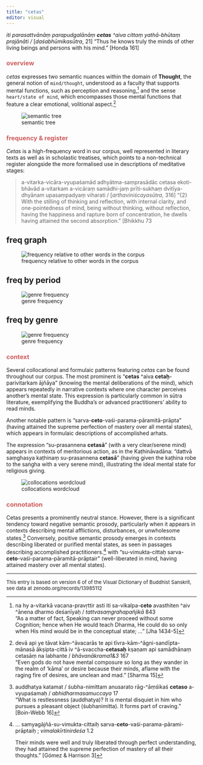 ```yaml
---
title: "cetas"
editor: visual
---
```


::: column-margin
*iti parasattvānāṃ parapudgalānāṃ **cetas** \^aiva cittaṃ yathā-bhūtaṃ prajānāti /* \[*daśabhūmikasūtra*, 21\] "Thus he knows truly the minds of other living beings and persons with his mind." \[Honda 161\]
:::

### <font color='indianred'>overview</font> {#sec-overview}

*cetas* expresses two semantic nuances within the domain of **Thought**, the general notion of `mind/thought`, understood as a faculty that supports mental functions, such as perception and reasoning,[^cetas-1] and the sense `heart/state of mind`, which encompasses those mental functions that feature a clear emotional, volitional aspect.[^cetas-2]

[^cetas-1]: na hy a-vitarkā vacana-pravṛttir asti iti sa-vikalpa-**ceto** avasthiten \^aiv \^ānena dharmo deśanīyaḥ / *tattvasaṃgrahapañjikā* 843\
    "As a matter of fact, Speaking can never proceed without some Cognition; hence when He would teach Dharma, He could do so only when His mind would be in the conceptual state; …" \[Jha 1434-5\]

[^cetas-2]: devā api ye tāvat kām-\^āvacarās te api tīvra-kām-\^āgni-sandīpta-mānasā ākṣipta-cittā iv \^ā-svaccha-**cetasaḥ** kṣaṇam api samādhānaṃ cetasāṃ na labhante / *bhāvanākrama1&3* 167\
    "Even gods do not have mental composure so long as they wander in the realm of 'kāma' or desire because their minds, aflame with the raging fire of desires, are unclean and mad." \[Sharma 15\]

![semantic tree](www/cetas_semanticTree.webp)

### <font color='indianred'>frequency & register</font> {#sec-frequency}

*Cetas* is a high-frequency word in our corpus, well represented in literary texts as well as in scholastic treatises, which points to a non-technical register alongside the more formalised use in descriptions of meditative stages:

> a-vitarka-vicāra-vyupaśamād adhyātma-saṃprasādāc cetasa ekoti-bhāvād a-vitarkam a-vicāraṃ samādhi-jaṃ prīti-sukhaṃ dvitīya-dhyānam upasaṃpadyaṃ viharati / \[*arthaviniścayasūtra*, 316\] "{2} With the stilling of thinking and reflection, with internal clarity, and one-pointedness of mind, being without thinking, without reflection, having the happiness and rapture born of concentration, he dwells having attained the second absorption." \[Bhikkhu 73

::: panel-tabset
## freq graph {#sec-freqcurve}

![frequency relative to other words in the corpus](www/ZipfCurveFreq_cetas.webp){#fig-freqcurve}

## freq by period {#sec-periodBars}

![genre frequency](www/PeriodFreq_cetas.webp){#fig-periodBars}

## freq by genre {#sec-genreBars}

![genre frequency](www/GenreFreq_cetas.webp){#fig-genreBars}
:::

### <font color='indianred'>context</font> {#sec-context}

Several collocational and formulaic patterns featuring *cetas* can be found throughout our corpus. The most prominent is "**cetas** \^aiva **cetaḥ**-parivitarkam ājñāya" (knowing the mental deliberations of the mind), which appears repeatedly in narrative contexts where one character perceives another's mental state. This expression is particularly common in sūtra literature, exemplifying the Buddha's or advanced practitioners' ability to read minds.

Another notable pattern is "sarva-**ceto**-vaśi-parama-pāramitā-prāpta" (having attained the supreme perfection of mastery over all mental states), which appears in formulaic descriptions of accomplished arhats.

The expression "su-prasannena **cetasā**" (with a very clear/serene mind) appears in contexts of meritorious action, as in the Kaṭhināvadāna: "dattvā saṃghasya kaṭhinaṃ su-prasannena **cetasā**" (having given the kaṭhina robe to the saṅgha with a very serene mind), illustrating the ideal mental state for religious giving.

![collocations wordcloud](www/wordcloud_cetas.webp){#fig-collocationWC}

### <font color='indianred'>connotation</font> {#sec-connotation}

Cetas presents a prominently neutral stance. However, there is a significant tendency toward negative semantic prosody, particularly when it appears in contexts describing mental afflictions, disturbances, or unwholesome states.[^cetas-3] Conversely, positive semantic prosody emerges in contexts describing liberated or purified mental states, as seen in passages describing accomplished practitioners.[^cetas-4] with "su-vimukta-cittaḥ sarva-**ceto**-vaśi-parama-pāramitā-prāptair" (well-liberated in mind, having attained mastery over all mental states).

[^cetas-3]: auddhatya katamat / śubha-nimittam anusarato rāg-\^āṃśikaś **cetaso** a-vyupaśamaḥ / *abhidharmasamuccaya* 17\
    "What is restlessness (auddhatya)? It is mental disquiet in him who pursues a pleasant object (śubhanimitta). It forms part of craving." \[Boin-Webb 16\]

[^cetas-4]: … samyagājñā-su-vimukta-cittaiḥ sarva-**ceto**-vaśi-parama-pārami-prāptaiḥ ; *vimalakīrtinirdeśa* 1.2

    Their minds were well and truly liberated through perfect understanding, they had attained the supreme perfection of mastery of all their thoughts." \[Gómez & Harrison 3\]

------------------------------------------------------------------------

<font size='-1'>This entry is based on version 6 of of the Visual Dictionary of Buddhist Sanskrit, see data at zenodo.org/records/13985112</font>

